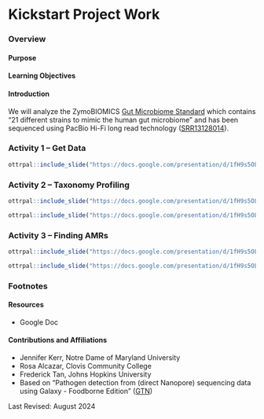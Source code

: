 # Kickstart Project Work

### Overview {-}

#### Purpose {-}

#### Learning Objectives {-}

#### Introduction {-}

We will analyze the ZymoBIOMICS [Gut Microbiome Standard](https://www.zymoresearch.com/products/zymobiomics-gut-microbiome-standard) which contains "21 different strains to mimic the human gut microbiome" and has been sequenced using PacBio Hi-Fi long read technology ([SRR13128014](https://www.ncbi.nlm.nih.gov/sra/?term=SRR13128014)).

### **Activity 1** -- Get Data {-}

```r
ottrpal::include_slide("https://docs.google.com/presentation/d/1fH9s5OLcRF5meZtFWTJe89RFvJSh125kdjhdqp5smqA/edit#slide=id.g2f0aedcb71c_0_0")
```

### **Activity 2** -- Taxonomy Profiling {-}

```r
ottrpal::include_slide("https://docs.google.com/presentation/d/1fH9s5OLcRF5meZtFWTJe89RFvJSh125kdjhdqp5smqA/edit#slide=id.g2f0aedcb71c_0_15")
```

```r
ottrpal::include_slide("https://docs.google.com/presentation/d/1fH9s5OLcRF5meZtFWTJe89RFvJSh125kdjhdqp5smqA/edit#slide=id.g2f0aedcb71c_0_19")
```

### **Activity 3** -- Finding AMRs {-}

```r
ottrpal::include_slide("https://docs.google.com/presentation/d/1fH9s5OLcRF5meZtFWTJe89RFvJSh125kdjhdqp5smqA/edit#slide=id.g2f0aedcb71c_0_54")
```

```r
ottrpal::include_slide("https://docs.google.com/presentation/d/1fH9s5OLcRF5meZtFWTJe89RFvJSh125kdjhdqp5smqA/edit#slide=id.g2f0aedcb71c_0_59")
```

### Footnotes {-}

#### Resources {-}

- Google Doc

#### Contributions and Affiliations {-}

- Jennifer Kerr, Notre Dame of Maryland University
- Rosa Alcazar, Clovis Community College
- Frederick Tan, Johns Hopkins University
- Based on "Pathogen detection from (direct Nanopore) sequencing data using Galaxy - Foodborne Edition" ([GTN](https://gxy.io/GTN:T00393))

Last Revised: August 2024
